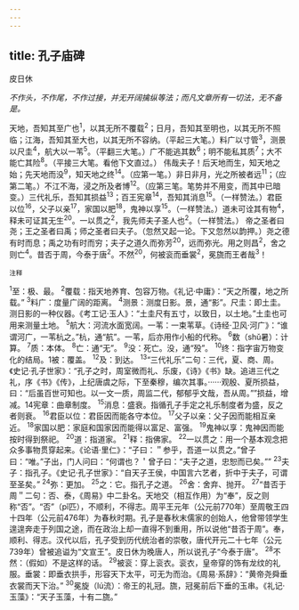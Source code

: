 ```yaml
---
---
---
```

title: 孔子庙碑
---



皮日休

*不作头，不作尾，不作过接，并无开阔擒纵等法；而凡文章所有一切法，无不备是。*

天地，吾知其至广也<sup>1</sup>，以其无所不覆载<sup>2</sup>；日月，吾知其至明也，以其无所不照临；江海，吾知其至大也，以其无所不容纳。（平起三大笔。）料广以寸管<sup>3</sup>，测景以尺圭<sup>4</sup>，航大以一苇<sup>5</sup>。（平翻三大笔。）广不能逃其数<sup>6</sup>；明不能私其质<sup>7</sup>；大不能亡其险<sup>8</sup>。（平接三大笔。看他下文直过。）
伟哉夫子！后天地而生，知天地之始；先天地而没<sup>9</sup>，知天地之终<sup>14</sup>。（应第一笔。）非日非月，光之所被者远<sup>11</sup>；（应第二笔。）不江不海，浸之所及者博<sup>12</sup>。（应第三笔。笔势并不用变，而其中已暗变。）三代礼乐，吾知其损益<sup>13</sup>；百王宪章<sup>14</sup>，吾知其消息<sup>15</sup>。（一样赞法。）君臣以位<sup>16</sup>，父子以亲<sup>17</sup>，家国以肥<sup>18</sup>，鬼神以享<sup>15</sup>。（一样赞法。）道未可诠其有物<sup>4</sup>，释未可证其无生<sup>20</sup>。一以贯之<sup>2</sup>，我先师夫子圣人也<sup>2</sup>。（一样赞法。）
帝之圣者曰尧；王之圣者曰禹；师之圣者曰夫子。（忽然又起一论。下又忽然以韵押。）尧之德有时而息；禹之功有时而穷；夫子之道久而弥芳<sup>20</sup>，远而弥光。用之则昌<sup>2</sup>，舍之则亡<sup>4</sup>。昔否于周，今泰于唐<sup>2</sup>。不然<sup>20</sup>，何被衮而垂裳<sup>2</sup>，冕旒而王者哉<sup>3</sup>！

<sup>注释</sup>

<sup>1</sup>至：极、最。
<sup>2</sup>覆载：指天地养育、包容万物。《礼记·中庸》：“天之所覆，地之所载。”
<sup>3</sup>料广：度量广阔的距离。
<sup>4</sup>测景：测度日影。景，通“影”。尺圭：即土圭。测日影的一种仪器。《考工记·玉人》：“土圭尺有五寸，以致日，以土地。”土圭也可用来测量土地。
<sup>5</sup>航大：河流水面宽阔。一苇：一束苇草。《诗经·卫风·河广》：“谁谓河广，一苇杭之。”杭，通“航”。一苇，后亦用作小船的代称。
<sup>6</sup>数（shǔ暑）：计算。
<sup>7</sup>质：本体。
<sup>8</sup>亡：通“无”。
<sup>9</sup>没：死亡。没，通“殁”。
<sup>10</sup>终：指字宙万物变化的结局。1被：覆盖。
<sup>12</sup>及：到达。
<sup>13</sup>“三代礼乐”二句：三代，夏、商、周。《史记·孔子世家》：“孔子之时，周室微而礼、乐废，《诗》《书》缺。追进三代之礼，序《书》《传》，上纪唐虞之际，下至秦穆，编次其事。······观殷、夏所损益，曰：“后虽百世可知也。以一文一质，周监二代，郁郁乎文哉，吾从周。””损益，增减。14宪章：曲章制度。
<sup>15</sup>消息：盛衰。指循孔子手定之礼乐制度者为盛，反之者则衰。
<sup>16</sup>君臣以位：君臣因而能各守本位。
<sup>17</sup>父子以亲：父子因而能相互亲近。
<sup>18</sup>家国以肥：家庭和国家因而能得以富足、富强。
<sup>19</sup>鬼神以享：鬼神因而能按时得到祭祀。
<sup>20</sup>道：指道家。
<sup>21</sup>释：指佛家。
<sup>22</sup>一以贯之：用一个基本观念把众多事物贯穿起来。《论语·里仁》：“子曰：＂参乎，吾道一以贯之。”曾子曰：“唯。”子出，门人问曰：“何谓也？＇曾子曰：“夫子之道，忠恕而已矣。””
<sup>23</sup>夫子：指孔子。《史记·孔子世家》：“自天子王侯，中国言六艺者，折中于夫子，可谓至圣矣。”
<sup>24</sup>弥：更加。
<sup>25</sup>之：它。指孔子之道。
<sup>26</sup>舍：舍弃、抛开。
<sup>27</sup>“昔否于周＂二句：否、泰，《周易》中二卦名。天地交（相互作用）为“奉”，反之则称“否”。“否”（pǐ匹），不顺利，不得志。周平王元年（公元前770年）至周敬王四十四年（公元前476年）为春秋时期。孔子是春秋末儒家的创始人，他曾带领学生遑遑奔走于列国之途，而在政治上却一直得不到重用，所以说他“昔否于周”。奉，顺利、得志。汉代以后，孔子受到历代统治者的崇敬，唐代开元二十七年（公元739年）曾被追谥为“文宣王”。皮日休为晚唐人，所以说孔子“今泰于唐”。
<sup>28</sup>不然：（假如）不是这样的话。
<sup>29</sup>被衮：穿上衮衣。衮衣，皇帝穿的饰有龙纹的礼服。垂裳：即垂衣拱手，形容天下太平，可无为而治。《周易·系辞》：“黄帝尧舜垂衣裳而天下治。”
<sup>30</sup>冕旋（lú流）：帝王的礼冠。旒，冠冕前后下垂的玉串。《礼记·玉藻》：“天子玉藻，十有二旒。”